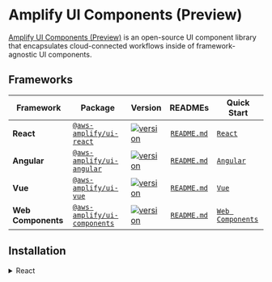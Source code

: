 
<Meta title="Welcome" />

# Amplify UI Components (Preview)

[Amplify UI Components (Preview)](#) is an open-source UI component library that encapsulates cloud-connected workflows inside of framework-agnostic UI components.

## Frameworks

| Framework          | Package                                                                                  | Version                                                                                                                                        |                    READMEs                     | Quick Start                         |
| ------------------ | ---------------------------------------------------------------------------------------- | ---------------------------------------------------------------------------------------------------------------------------------------------- | :--------------------------------------------: | ----------------------------------- |
| **React**          | [`@aws-amplify/ui-react`](https://www.npmjs.com/package/@aws-amplify/ui-react)           | [![version](https://img.shields.io/npm/v/@aws-amplify/ui-react/ui-preview.svg)](https://www.npmjs.com/package/@aws-amplify/ui-react)           |  [`README.md`](../amplify-ui-react/README.md)  | [`React`](#react)                   |
| **Angular**        | [`@aws-amplify/ui-angular`](https://www.npmjs.com/package/@aws-amplify/ui-angular)       | [![version](https://img.shields.io/npm/v/@aws-amplify/ui-angular/ui-preview.svg)](https://www.npmjs.com/package/@aws-amplify/ui-angular)       | [`README.md`](../amplify-ui-angular/README.md) | [`Angular`](#angular)               |
| **Vue**            | [`@aws-amplify/ui-vue`](https://www.npmjs.com/package/@aws-amplify/ui-vue)               | [![version](https://img.shields.io/npm/v/@aws-amplify/ui-vue/ui-preview.svg)](https://www.npmjs.com/package/@aws-amplify/ui-vue)               |   [`README.md`](../amplify-ui-vue/README.md)   | [`Vue`](#vue)                       |
| **Web Components** | [`@aws-amplify/ui-components`](https://www.npmjs.com/package/@aws-amplify/ui-components) | [![version](https://img.shields.io/npm/v/@aws-amplify/ui-components/ui-preview.svg)](https://www.npmjs.com/package/@aws-amplify/ui-components) |            [`README.md`](README.md)            | [`Web Components`](#web-components) |

## Installation

<details>
	<summary>React</summary>

```
yarn add aws-amplify@ui-preview @aws-amplify/ui-react@ui-preview
```


</details>
